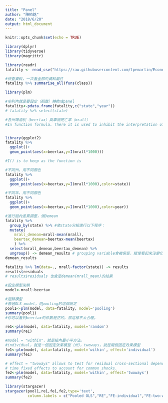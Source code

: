 ```yaml
---
title: "Panel"
author: "陳柏銘"
date: "2018/6/20"
output: html_document
---
```


```r
knitr::opts_chunk$set(echo = TRUE)
```

```r
library(dplyr)
library(tidyverse)
library(magrittr)
```

```r
library(readr)
fatality <- read_csv("https://raw.githubusercontent.com/tpemartin/Econometric-Analysis/master/Part%20II/fatality.csv")
```

```r
#檢查資料，一次看全部的資料屬性
fatality %>% summarise_all(funs(class))
```

```r
library(plm)
```

```r
#串列內就是要設定（把誰）轉換成panel
fatality<-pdata.frame(fatality,c("state","year"))
# fatality %>% select(state)
```

```r
#各州啤酒稅（beertax）與車禍死亡率（mrall）
#In function formula. There it is used to inhibit the interpretation of operators such as "+", "-", "*" and "^" as formula operators, so they are used as arithmetical operators.


library(ggplot2)
fatality %>% 
  ggplot()+
  geom_point(aes(x=beertax,y=I(mrall*1000)))

#I() is to keep as the function is 
```

```r
#不同州，用不同顏色
fatality %>% 
  ggplot()+
  geom_point(aes(x=beertax,y=I(mrall*1000),color=state))
```

```r
#不同年，用不同顏色
fatality %>% 
  ggplot()+
  geom_point(aes(x=beertax,y=I(mrall*1000),color=year))
```

```r
#進行組內差異調整，做Demean
fatality %>% 
  group_by(state) %>% #依state分組進行以下程序：
  mutate(
    mrall_demean=mrall-mean(mrall),
    beertax_demean=beertax-mean(beertax)
    ) %>%
  select(mrall_demean,beertax_demean) %>%
  ungroup() -> demean_results # grouping variable會被保留，縱使看起來沒變化。
demean_results
```

```r
fatality %>% lm(data=., mrall~factor(state)) -> results
results$residuals
# results$residuals 也會是demean(mrall_mean)的結果
```

```r
#設定模型架構
model<-mrall~beertax
```

```r
#迴歸模型
#普通OLS model，用pooling的這個設定
pool1<-plm(model, data=fatality, model='pooling')
summary(pool1)
#你可以看到beertax的係數是正的。那這樣不太合理。
```

```r
re1<-plm(model, data=fatality, model='random')
summary(re1)
```

```r
#model = "within"，就是組內最小平方法。
#individual，就是一個固定效果模型（州），twoways，就是兩個固定效果模型
fe1<-plm(model, data=fatality, model='within', effect='individual')
summary(fe1)
```

```r
# effect = "twoways" allows to test for residual cross-sectional dependence after the introduction of
# time fixed effects to account for common shocks.
fe2<-plm(model, data=fatality, model='within', effect='twoways')
summary(fe2)
```

```r
library(stargazer)
stargazer(pool1,re1,fe1,fe2,type='text',
          column.labels = c("Pooled OLS","RE","FE-individual","FE-two-ways"))
```

